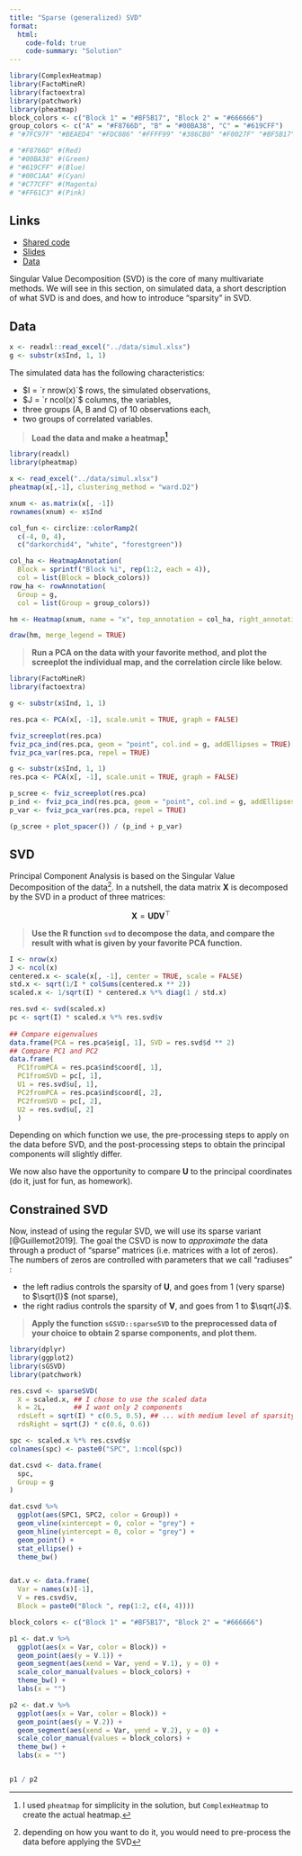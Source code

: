 ```yaml
---
title: "Sparse (generalized) SVD"
format:
  html:
    code-fold: true
    code-summary: "Solution"
---
```


```r
library(ComplexHeatmap)
library(FactoMineR)
library(factoextra)
library(patchwork)
library(pheatmap)
block_colors <- c("Block 1" = "#BF5B17", "Block 2" = "#666666")
group_colors <- c("A" = "#F8766D", "B" = "#00BA38", "C" = "#619CFF")
# "#7FC97F" "#BEAED4" "#FDC086" "#FFFF99" "#386CB0" "#F0027F" "#BF5B17" "#666666"

# "#F8766D" #(Red)
# "#00BA38" #(Green)
# "#619CFF" #(Blue)
# "#00C1AA" #(Cyan)
# "#C77CFF" #(Magenta)
# "#FF61C3" #(Pink)

```


## Links

  * [Shared code](https://docs.google.com/document/d/1r6d6LNm5QZmlMsBdban5cMtH43wHc6k5KKmvIZLJxG8/edit?usp=sharing)
  * [Slides](../material/)
  * [Data](../data/simul.xlsx)
  
Singular Value Decomposition (SVD) is the core of many multivariate methods. We will see in this section, on simulated data, a short description of what SVD is and does, and how to introduce "sparsity" in SVD.

## Data

```r
x <- readxl::read_excel("../data/simul.xlsx")
g <- substr(x$Ind, 1, 1)
```


The simulated data has the following characteristics:

  * $I = `r nrow(x)`$ rows, the simulated observations,
  * $J = `r ncol(x)`$ columns, the variables,
  * three groups (A, B and C) of 10 observations each,
  * two groups of correlated variables.

> **Load the data and make a heatmap[^1]**

[^1]: I used `pheatmap` for simplicity in the solution, but `ComplexHeatmap` to create the actual heatmap.

```r
library(readxl)
library(pheatmap)

x <- read_excel("../data/simul.xlsx")
pheatmap(x[,-1], clustering_method = "ward.D2")
```

```r
xnum <- as.matrix(x[, -1])
rownames(xnum) <- x$Ind

col_fun <- circlize::colorRamp2(
  c(-4, 0, 4), 
  c("darkorchid4", "white", "forestgreen"))

col_ha <- HeatmapAnnotation(
  Block = sprintf("Block %i", rep(1:2, each = 4)),
  col = list(Block = block_colors))
row_ha <- rowAnnotation(
  Group = g,
  col = list(Group = group_colors))

hm <- Heatmap(xnum, name = "x", top_annotation = col_ha, right_annotation = row_ha, col = col_fun)

draw(hm, merge_legend = TRUE)
```


> **Run a PCA on the data with your favorite method, and plot the screeplot the individual map, and the correlation circle like below.**

```r
library(FactoMineR)
library(factoextra)

g <- substr(x$Ind, 1, 1)

res.pca <- PCA(x[, -1], scale.unit = TRUE, graph = FALSE)

fviz_screeplot(res.pca)
fviz_pca_ind(res.pca, geom = "point", col.ind = g, addEllipses = TRUE)
fviz_pca_var(res.pca, repel = TRUE)
```



```r
g <- substr(x$Ind, 1, 1)
res.pca <- PCA(x[, -1], scale.unit = TRUE, graph = FALSE)

p_scree <- fviz_screeplot(res.pca)
p_ind <- fviz_pca_ind(res.pca, geom = "point", col.ind = g, addEllipses = TRUE)
p_var <- fviz_pca_var(res.pca, repel = TRUE)

(p_scree + plot_spacer()) / (p_ind + p_var)
```


## SVD

Principal Component Analysis is based on the Singular Value Decomposition of the data[^2]. In a nutshell, the data matrix $\mathbf{X}$ is decomposed by the SVD in a product of three matrices:

$$
  \mathbf{X} = \mathbf{U}\mathbf{D}\mathbf{V}^\top
$$

[^2]: depending on how you want to do it, you would need to pre-process the data before applying the SVD

> **Use the R function `svd` to decompose the data, and compare the result with what is given by your favorite PCA function.**

```r
I <- nrow(x)
J <- ncol(x)
centered.x <- scale(x[, -1], center = TRUE, scale = FALSE)
std.x <- sqrt(1/I * colSums(centered.x ** 2))
scaled.x <- 1/sqrt(I) * centered.x %*% diag(1 / std.x)

res.svd <- svd(scaled.x)
pc <- sqrt(I) * scaled.x %*% res.svd$v
  
## Compare eigenvalues
data.frame(PCA = res.pca$eig[, 1], SVD = res.svd$d ** 2)
## Compare PC1 and PC2
data.frame(
  PC1fromPCA = res.pca$ind$coord[, 1], 
  PC1fromSVD = pc[, 1],
  U1 = res.svd$u[, 1],
  PC2fromPCA = res.pca$ind$coord[, 2],
  PC2fromSVD = pc[, 2],
  U2 = res.svd$u[, 2]
  )
```

Depending on which function we use, the pre-processing steps to apply on the data before SVD, and the post-processing steps to obtain the principal components will slightly differ.

We now also have the opportunity to compare $\mathbf{U}$ to the principal coordinates (do it, just for fun, as homework).

## Constrained SVD

Now, instead of using the regular SVD, we will use its sparse variant [@Guillemot2019]. The goal the CSVD is now to *approximate* the data through a product of "sparse" matrices (i.e. matrices with a lot of zeros). The numbers of zeros are controlled with parameters that we call "radiuses" : 

  * the left radius controls the sparsity of $\mathbf{U}$, and goes from 1 (very sparse) to $\sqrt{I}$ (not sparse),
  * the right radius controls the sparsity of $\mathbf{V}$, and goes from 1 to $\sqrt{J}$.

> **Apply the function `sGSVD::sparseSVD` to the preprocessed data of your choice to obtain 2 sparse components, and plot them.**

```r
library(dplyr)
library(ggplot2)
library(sGSVD)
library(patchwork)

res.csvd <- sparseSVD(
  X = scaled.x, ## I chose to use the scaled data
  k = 2L,       ## I want only 2 components
  rdsLeft = sqrt(I) * c(0.5, 0.5), ## ... with medium level of sparsity
  rdsRight = sqrt(J) * c(0.6, 0.6))

spc <- scaled.x %*% res.csvd$v
colnames(spc) <- paste0("SPC", 1:ncol(spc))

dat.csvd <- data.frame(
  spc,
  Group = g
)

dat.csvd %>%
  ggplot(aes(SPC1, SPC2, color = Group)) + 
  geom_vline(xintercept = 0, color = "grey") + 
  geom_hline(yintercept = 0, color = "grey") + 
  geom_point() + 
  stat_ellipse() + 
  theme_bw()


dat.v <- data.frame(
  Var = names(x)[-1],
  V = res.csvd$v,
  Block = paste0("Block ", rep(1:2, c(4, 4))))

block_colors <- c("Block 1" = "#BF5B17", "Block 2" = "#666666")

p1 <- dat.v %>%
  ggplot(aes(x = Var, color = Block)) + 
  geom_point(aes(y = V.1)) + 
  geom_segment(aes(xend = Var, yend = V.1), y = 0) + 
  scale_color_manual(values = block_colors) +
  theme_bw() +
  labs(x = "")

p2 <- dat.v %>%
  ggplot(aes(x = Var, color = Block)) + 
  geom_point(aes(y = V.2)) + 
  geom_segment(aes(xend = Var, yend = V.2), y = 0) + 
  scale_color_manual(values = block_colors) +
  theme_bw() +
  labs(x = "")


p1 / p2
```

  